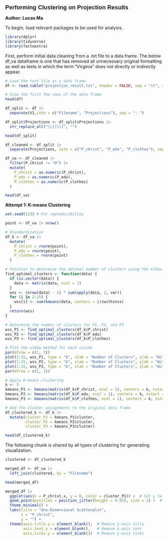 [**Performing Clustering on Projection Results**]{style="font-family: Arial; font-size: 14pt;"}

**Author: Lucas Ma**

To begin, load relevant packages to be used for analysis.

```r
library(dplyr)
library(tidyverse)
library(factoextra)
```

First, perform initial data cleaning from a .txt file to a data frame. The below df_va dataframe is one that has removed all unnecessary original formatting as well as texts in which the term "Virginia" does not directly or indirectly appear.

```r

# Load the text file as a data frame
df <- read.table("projection_result.txt", header = FALSE, sep = "\t", stringsAsFactors = FALSE)

# View the first few rows of the data frame
head(df)

df_split <- df |> 
  separate(V1,into = c("Filename", "Projections"), sep = ": ")

df_split$Projections <- df_split$Projections |>
  str_replace_all("\\[|\\]", "")

head(df_split)

df_cleaned <- df_split |>
  separate(Projections, into = c("P_christ", "P_edu", "P_clothes"), sep = ", ") 

df_va <- df_cleaned |>
  filter(P_christ != "0") |>
  mutate(
    P_christ = as.numeric(P_christ),
    P_edu = as.numeric(P_edu),
    P_clothes = as.numeric(P_clothes)
  )

head(df_va)
```

**Attempt 1: K-means Clustering**

```r

set.seed(123) # For reproducibility

point <- df_va |> nrow()

# Standardization
df_k <- df_va |>
  mutate(
    P_christ = rnorm(point),
    P_edu = rnorm(point),
    P_clothes = rnorm(point)
  )

# Function to determine the optimal number of clusters using the elbow method
find_optimal_clusters <- function(data) {
  if (is.vector(data)) {
    data <- matrix(data, ncol = 1)
  }
  wss <- (nrow(data) - 1) * sum(apply(data, 2, var))
  for (i in 2:15) {
    wss[i] <- sum(kmeans(data, centers = i)$withinss)
  }
  return(wss)
}

# Determine the number of clusters for P1, P2, and P3
wss_P1 <- find_optimal_clusters(df_k$P_christ)
wss_P2 <- find_optimal_clusters(df_k$P_edu)
wss_P3 <- find_optimal_clusters(df_k$P_clothes)

# Plot the elbow method for each column
par(mfrow = c(1, 3))
plot(1:15, wss_P1, type = "b", xlab = "Number of Clusters", ylab = "Within groups sum of squares", main = "P1")
plot(1:15, wss_P2, type = "b", xlab = "Number of Clusters", ylab = "Within groups sum of squares", main = "P2")
plot(1:15, wss_P3, type = "b", xlab = "Number of Clusters", ylab = "Within groups sum of squares", main = "P3")
par(mfrow = c(1, 1))

# Apply K-means clustering
k <- 3
kmeans_P1 <- kmeans(matrix(df_k$P_christ, ncol = 1), centers = k, nstart = 25)
kmeans_P2 <- kmeans(matrix(df_k$P_edu, ncol = 1), centers = k, nstart = 25)
kmeans_P3 <- kmeans(matrix(df_k$P_clothes, ncol = 1), centers = k, nstart = 25)

# Add the cluster assignments to the original data frame
df_clustered_k <- df_k |> 
  mutate(cluster_P1 = kmeans_P1$cluster,
         cluster_P2 = kmeans_P2$cluster,
         cluster_P3 = kmeans_P3$cluster)

head(df_clustered_k)
```

The following chunk is shared by all types of clustering for generating visualization.

```r

clustered <- df_clustered_k

merged_df <- df_va |>
  left_join(clustered, by = "Filename") 

head(merged_df)

merged_df |>
  ggplot(aes(x = P_christ.x, y = 0, color = cluster_P1)) +  # Set y to a constant value
  geom_point(position = position_jitter(height = 0.05), size = 2) +  # Add jitter to y to slightly separate points
  theme_minimal() +
  labs(title = "One-Dimensional Scatterplot",
       x = "P_christ",
       y = "") +
  theme(axis.title.y = element_blank(),  # Remove y-axis title
        axis.text.y = element_blank(),   # Remove y-axis text
        axis.ticks.y = element_blank())  # Remove y-axis ticks
```
